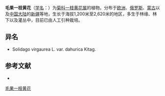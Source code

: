 {{Speciesbox
| name = 毛果一枝黄花
| status = 
| status_system = 
| image = Solidago virgaurea var. leiocarpa 01.jpg
| image_widch = 280px
| genus = Solidago
| species = virgaurea
| authority = L.
| subdivision_ranks =[[变种|变种]]
| subdivision =
* 毛果一枝黄花 ''S. v.'' var. ''virgaurea''
* [[寡毛变种|寡毛变种]] ''S. v.'' var. ''dahurica''
}}

'''毛果一枝黄花'''（[[学名|学名]]：{{lang|la|''Solidago virgaurea''}}）为[[菊科|菊科]][[一枝黄花属|一枝黄花属]]的植物。分布于[[欧洲|欧洲]]、[[俄罗斯|俄罗斯]]、[[蒙古|蒙古]]以及[[中国大陆|中国大陆]]的[[新疆|新疆]]等地，生长于海拔1,200米至2,620米的地区，多生于林缘、林下以及灌丛中，目前已由人工引种栽培。

== 异名 ==
* Solidago virgaurea L. var. dahurica Kitag.

== 参考文献 ==
<div class="references-small">
* {{cite web| url =http://www.bioinfo.cn/db05/KmzwSpecies.php?action=view&id=4482| title =毛果一枝黄花（原变种）| work =《中国高等植物数据库全库》| publisher =中国科学院微生物研究所| author =昆明植物研究所| accessdate =2009-02-24| deadurl =yes| archiveurl =https://web.archive.org/web/20160305021222/http://www.bioinfo.cn/db05/KmzwSpecies.php?action=view&id=4482| archivedate =2016-03-05}}
</div>
{{Taxonbar|from=Q599435}}

[[Category:一枝黄花属|毛果一枝黄花]]


{{植物小作品}}